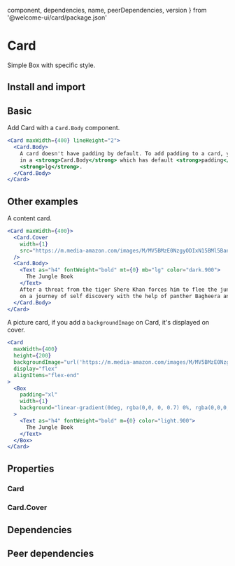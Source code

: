   component,
  dependencies,
  name,
  peerDependencies,
  version
} from '@welcome-ui/card/package.json'
# Card
<tagversion version={version} name={name} />

Simple Box with specific style.

## Install and import

<usage component={component} name={name} peerDependencies={peerDependencies} />

## Basic

Add Card with a `Card.Body` component.

```jsx
<Card maxWidth={400} lineHeight="2">
  <Card.Body>
    A card doesn't have padding by default. To add padding to a card, you should wrap your content
    in a <strong>Card.Body</strong> which has default <strong>padding</strong> of{' '}
    <strong>lg</strong>.
  </Card.Body>
</Card>
```

## Other examples

A content card.

```jsx
<Card maxWidth={400}>
  <Card.Cover
    width={1}
    src="https://m.media-amazon.com/images/M/MV5BMzE0NzgyODIxN15BMl5BanBnXkFtZTgwNDU0NjU5NzE@._V1_SX1777_CR0,0,1777,994_AL_.jpg"
  />
  <Card.Body>
    <Text as="h4" fontWeight="bold" mt={0} mb="lg" color="dark.900">
      The Jungle Book
    </Text>
    After a threat from the tiger Shere Khan forces him to flee the jungle, a man-cub named Mowgli embarks
    on a journey of self discovery with the help of panther Bagheera and free-spirited bear Baloo.
  </Card.Body>
</Card>
```

A picture card, if you add a `backgroundImage` on Card, it's displayed on cover.

```jsx
<Card
  maxWidth={400}
  height={200}
  backgroundImage="url('https://m.media-amazon.com/images/M/MV5BMzE0NzgyODIxN15BMl5BanBnXkFtZTgwNDU0NjU5NzE@._V1_SX1777_CR0,0,1777,994_AL_.jpg')"
  display="flex"
  alignItems="flex-end"
>
  <Box
    padding="xl"
    width={1}
    background="linear-gradient(0deg, rgba(0,0, 0, 0.7) 0%, rgba(0,0,0,0) 100%)"
  >
    <Text as="h4" fontWeight="bold" m={0} color="light.900">
      The Jungle Book
    </Text>
  </Box>
</Card>
```

## Properties

### Card

<props of="Card" propTypes={props.propTypes} />

### Card.Cover

<props of="Cover" propTypes={props.propTypes} />

## Dependencies

<dependencies dependencies={dependencies} />

## Peer dependencies

<dependencies dependencies={peerDependencies} />
